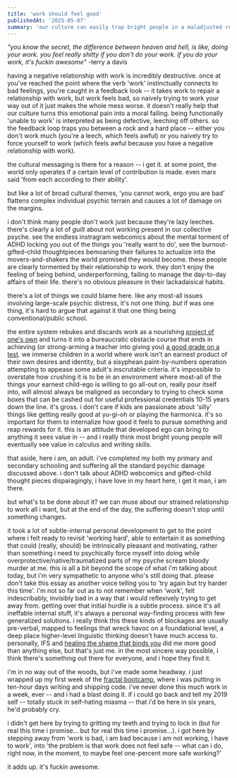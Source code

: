 ```yaml
---
title: 'work should feel good'
publishedAt: '2025-05-07'
summary: 'our culture can easily trap bright people in a maladjusted relationship with hard work'
---
```


_"you know the secret, the difference between heaven and hell, is like, doing your work. you feel really shitty if you don't do your work. if you do your work, it's fuckin awesome"_ -terry a davis

having a negative relationship with work is incredibly destructive. once at you've reached the point where the verb 'work' instinctually connects to bad feelings, you're caught in a feedback look -- it takes work to repair a relationship with work, but work feels bad, so naively trying to work your way out of it just makes the whole mess worse. it doesn't really help that our culture turns this emotional pain into a moral failing. being functionally 'unable to work' is interpreted as being defective, leeching off others. so the feedback loop traps you between a rock and a hard place -- either you don't work much (you're a leech, which feels awful) or you naively try to force yourself to work (which feels awful because you have a negative relationship with work).

the cultural messaging is there for a reason -- i get it. at some point, the world only operates if a certain level of contribution is made. even marx said 'from each according to their ability'. 

but like a lot of broad cultural themes, 'you cannot work, ergo you are bad' flattens complex individual psychic terrain and causes a lot of damage on the margins. 

i don't think many people don't work just because they're lazy leeches. there's clearly a lot of _guilt_ about not working present in our collective psyche. see the endless instragram webcomics about the mental torment of ADHD locking you out of the things you 'really want to do', see the burnout-gifted-child thoughtpieces bemoaning their failures to actualize into the movers-and-shakers the world promised they would become. these people are clearly tormented by their relationship to work. they don't enjoy the feeling of being behind, underperforming, failing to manage the day-to-day affairs of their life. there's no obvious pleasure in their lackadaisical habits. 

there's a lot of things we could blame here. like any most-all issues involving large-scale psychic distress, it's not one thing. _but_ if was one thing, it's hard to argue that against it that one thing being conventional/public school. 

the entire system rebukes and discards work as a nourishing [project of one's own](https://paulgraham.com/own.html) and turns it into a bureaucratic obstacle course that ends in achieving (or strong-arming a teacher into giving you) [a good grade on a test](https://www.paulgraham.com/lesson.html). we immerse children in a world where work isn't an earnest product of their own desires and identity, but a sisyphean paint-by-numbers operation attempting to appease some adult's inscrutable criteria. it's impossible to overstate how crushing it is to be in an environment where most-all of the things your earnest child-ego is willing to go all-out on, really pour itself into, will almost always be maligned as secondary to trying to check some boxes that can be cashed out for useful professional credentials 10-15 years down the line. it's gross. i don't care if kids are passionate about 'silly' things like getting really good at yu-gi-oh or playing the harmonica. it's so important for them to internalize how good it feels to pursue something and reap rewards for it. this is an attitude that developed ego can bring to anything it sees value in -- and i really think most bright young people will eventually see value in calculus and writing skills. 

that aside, here i am, an adult. i've completed my both my primary and secondary schooling and suffering all the standard psychic damage discussed above. i don't talk about ADHD webcomics and gifted-child thought pieces disparagingly, i have love in my heart here, i get it man, i am there.

but what's to be done about it? we can muse about our strained relationship to work all i want, but at the end of the day, the suffering doesn't stop until something changes. 

it took a lot of subtle-internal personal development to get to the point where i felt ready to revisit 'working hard', able to entertain it as something that could (really, should) be intrinsically pleasant and motivating, rather than something i need to psychically force myself into doing while overprotective/native/traumatized parts of my psyche scream bloody murder at me. this is all a bit beyond the scope of what i'm talking about today, but i'm very sympathetic to anyone who's still doing that. please don't take this essay as another voice telling you to 'try again but try harder this time'. i'm not so far out as to not remember when 'work', felt indescribably, invisibly bad in a way that i would reflexively trying to get away from. getting over that initial hurdle is a subtle process. since it's all ineffable internal stuff, it's always a personal way-finding process with few generalized solutions. i really think this these kinds of blockages are usually pre-verbal, mapped to feelings that wreck havoc on a foundational level, a deep place higher-level linguistic thinking doesn't have much access to. personally, IFS and [healing the shame that binds you](https://www.amazon.com/Healing-Shame-Binds-Recovery-Classics/dp/0757303234) did me more good than anything else, but that's just me. in the most sincere way possible, i think there's something out there for everyone, and i hope they find it. 

i'm in no way out of the woods, but i've made some headway. i just wrapped up my first week of the [fractal bootcamp](https://fractalbootcamp.com/), where i was putting in ten-hour days writing and shipping code. i've never done this much work in a week, ever -- and i had a blast doing it. if i could go back and tell my 2019 self -- totally stuck in self-hating miasma -- that i'd be here in six years, he'd probably cry. 

i didn't get here by trying to gritting my teeth and trying to lock in (but for real this time i promise... but for real this time i promise...). i got here by stepping away from 'work is bad, i am bad because i am not working, i have to work', into 'the problem is that work does not feel safe -- what can i do, right now, in the moment, to maybe feel one-percent more safe working?'

it adds up. it's fuckin awesome. 
